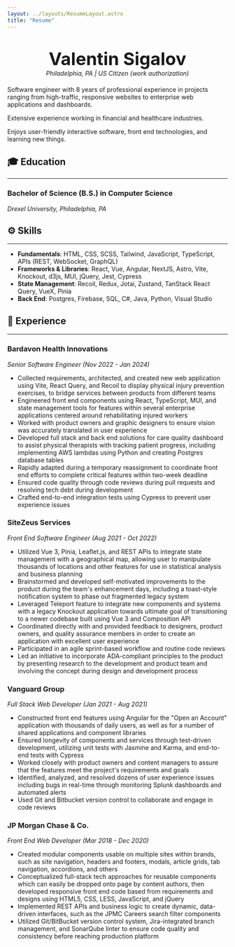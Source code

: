 ```yaml
---
layout: ../layouts/ResumeLayout.astro
title: "Resume"
---
```



<h2 style="text-align: center; text-transform: none; font-size: 40px; margin-bottom: 0px; margin-top: 40px;">Valentin Sigalov</h2>

<p style="text-align: center; margin-top: 0px; margin-bottom: 20px"><em>Philadelphia, PA | US Citizen (work authorization)</em></p>

Software engineer with 8 years of professional experience in projects ranging from high-traffic, responsive websites to enterprise web applications and dashboards.

Extensive experience working in financial and healthcare industries.

Enjoys user-friendly interactive software, front end technologies, and learning new things.

## 🎓 Education

---

### Bachelor of Science (B.S.) in Computer Science

_Drexel University, Philadelphia, PA_

## ⚙️ Skills

---

- **Fundamentals**: HTML, CSS, SCSS, Tailwind, JavaScript, TypeScript, APIs (REST, WebSocket, GraphQL)
- **Frameworks & Libraries**: React, Vue, Angular, NextJS, Astro, Vite, Knockout, d3js, MUI, jQuery, Jest, Cypress
- **State Management**: Recoil, Redux, Jotai, Zustand, TanStack React Query, VueX, Pinia
- **Back End**: Postgres, Firebase, SQL, C#, Java, Python, Visual Studio

## 💼 Experience

---

### Bardavon Health Innovations

_Senior Software Engineer (Nov 2022 - Jan 2024)_

- Collected requirements, architected, and created new web application using Vite, React Query, and Recoil to display physical injury prevention exercises, to bridge services between products from different teams
- Engineered front end components using React, TypeScript, MUI, and state management tools for features within several enterprise applications centered around rehabilitating injured workers
- Worked with product owners and graphic designers to ensure vision was accurately translated in user experience
- Developed full stack and back end solutions for care quality dashboard to assist physical therapists with tracking patient progress, including implementing AWS lambdas using Python and creating Postgres database tables
- Rapidly adapted during a temporary reassignment to coordinate front end efforts to complete critical features within two-week deadline
- Ensured code quality through code reviews during pull requests and resolving tech debt during development
- Crafted end-to-end integration tests using Cypress to prevent user experience issues

### SiteZeus Services

_Front End Software Engineer (Aug 2021 - Oct 2022)_

- Utilized Vue 3, Pinia, Leaflet.js, and REST APIs to integrate state management with a geographical map, allowing user to manipulate thousands of locations and other features for use in statistical analysis and business planning
- Brainstormed and developed self-motivated improvements to the product during the team's enhancement days,
  including a toast-style notification system to phase out fragmented legacy system
- Leveraged Teleport feature to integrate new components and systems with a legacy Knockout application towards
  ultimate goal of transitioning to a newer codebase built using Vue 3 and Composition API
- Coordinated directly with and provided feedback to designers, product owners, and quality assurance members in
  order to create an application with excellent user experience
- Participated in an agile sprint-based workflow and routine code reviews
- Led an initiative to incorporate ADA-compliant principles to the product by presenting research to the
  development and product team and involving the concept during design and development process

### Vanguard Group

_Full Stack Web Developer (Jan 2021 - Aug 2021)_

- Constructed front end features using Angular for the "Open an Account" application with thousands of daily users, as well as for a number of shared applications and component libraries
- Ensured longevity of components and services through test-driven development, utilizing unit tests with Jasmine and Karma, and end-to-end tests with Cypress
- Worked closely with product owners and content managers to assure that the features meet the project's
  requirements and goals
- Identified, analyzed, and resolved dozens of user experience issues including bugs in real-time through monitoring Splunk dashboards and automated alerts
- Used Git and Bitbucket version control to collaborate and engage in code reviews

### JP Morgan Chase & Co.

_Front End Web Developer (Mar 2018 - Dec 2020)_

- Created modular components usable on multiple sites within brands, such as site navigation, headers and footers, modals, article grids, tab navigation, accordions, and others
- Conceptualized full-stack tech approaches for reusable components which can easily be dropped onto page by
  content authors, then developed responsive front end code based from requirements and designs using HTML5,
  CSS, LESS, JavaScript, and jQuery
- Implemented REST APIs and business logic to create dynamic, data-driven interfaces, such as the JPMC Careers
  search filter components
- Utilized Git/BitBucket version control system, Jira-integrated branch management, and SonarQube linter to ensure code quality and consistency before reaching production platform

<DownloadResume />
